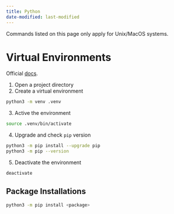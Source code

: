 ```yaml
---
title: Python
date-modified: last-modified
---
```


:::{.callout-warning}
Commands listed on this page only apply for Unix/MacOS systems.
:::

# Virtual Environments

Official [docs](https://packaging.python.org/en/latest/guides/installing-using-pip-and-virtual-environments/#create-and-use-virtual-environments).

1. Open a project directory
2. Create a virtual environment

```.sh
python3 -m venv .venv
```

3. Active the environment

```.sh
source .venv/bin/activate
```

4. Upgrade and check `pip` version

```.sh
python3 -m pip install --upgrade pip
python3 -m pip --version
```

5. Deactivate the environment

```.sh
deactivate
```

## Package Installations

```.sh
python3 -m pip install <package>
```
